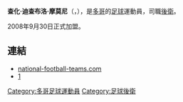 {{Infobox Football biography
| image = [[Image:Replace_this_image_male.svg|150px]]  <!-- only free-content images are allowed for depicting living people - see [[WP:NONFREE|WP:NONFREE]] --> |
| playername = 摩莫尼
| fullname = Jafar Djabouro Moumouni
| dateofbirth = {{birth date and age|1982|11|19}}
| cityofbirth = 
| countryofbirth = [[多哥|多哥]]
| height = {{Height|m=1.84}}
| position = 後衛
| currentclub = {{tsl|en|F.C. Aboomoslem||阿伯穆斯林}}
| clubnumber = 30
| youthyears = 
| youthclubs = 
| years = <br/><br/>2000-01<br/>2001<br/>2002-03<br/>2003-07<br/>2007<br/>2008<br/>2008<br/>2008-
| clubs = {{tsl|en|Togo Telecom F.C.||多哥電訊}}<br/>{{tsl|en|FC Wangen bei Olten||奧爾滕}}<br/>{{tsl|en|FC Grenchen||格蘭芩}}<br/>{{tsl|en|FC Alle||艾利}}<br/>{{tsl|en|SR Delémont||德莱蒙}}<br/>{{tsl|en|FC Concordia Basel||康戈迪亚}}<br/>[[洛桑体育足球俱乐部|洛桑體育隊]]<br/>{{tsl|en|BSC Old Boys||舊生隊}}<br/>{{tsl|en|FC La Chaux-de-Fonds||拉夏德芳}}<br/>{{tsl|en|F.C. Aboomoslem||阿伯穆斯林}}
| caps(goals) = <br/><br/><br/><br/>{{0}}{{0}}1{{0}} (0)<br/>{{0}}75{{0}} (3)<br/>{{0}}10{{0}} (0)<br/>{{0}}12{{0}} (0)<br/>{{0}}{{0}}6{{0}} (0)<br/>{{0}}{{0}}12{{0}} (0)
| nationalyears = 2000-
| nationalteam = [[多哥國家足球隊|多哥]]
| nationalcaps(goals) = 
| pcupdate = 20:05, 30 August (UTC)
| ntupdate = 
}}

'''查化·迪查布洛·摩莫尼'''（'''{{lang|pl|Jafar Djabouro Moumouni}}'''，{{bd|1982年|11月19日|catIdx=Jafar Djabouro Moumouni}}），是[[多哥|多哥]]的[[足球|足球]]運動員，司職[[後衛_(足球)|後衛]]。

2008年9月30日正式加盟{{tsl|en|F.C. Aboomoslem||阿伯穆斯林}}。

==連結==
*[http://www.national-football-teams.com/v2/player.php?id=6798 national-football-teams.com] {{Wayback|url=http://www.national-football-teams.com/v2/player.php?id=6798 |date=20120616094254 }}
*[http://www.football.ch/sfl/777820/de/Kader.aspx?pId=501876] {{Wayback|url=http://www.football.ch/sfl/777820/de/Kader.aspx?pId=501876 |date=20110525162622 }}

{{DEFAULTSORT:Moumouni, Abdou}}
[[Category:多哥足球運動員|Category:多哥足球運動員]]
[[Category:足球後衛|Category:足球後衛]]